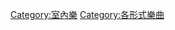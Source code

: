 {{Commons category|Chamber music compositions}}

[[Category:室內樂|Category:室內樂]]
[[Category:各形式樂曲|Category:各形式樂曲]]